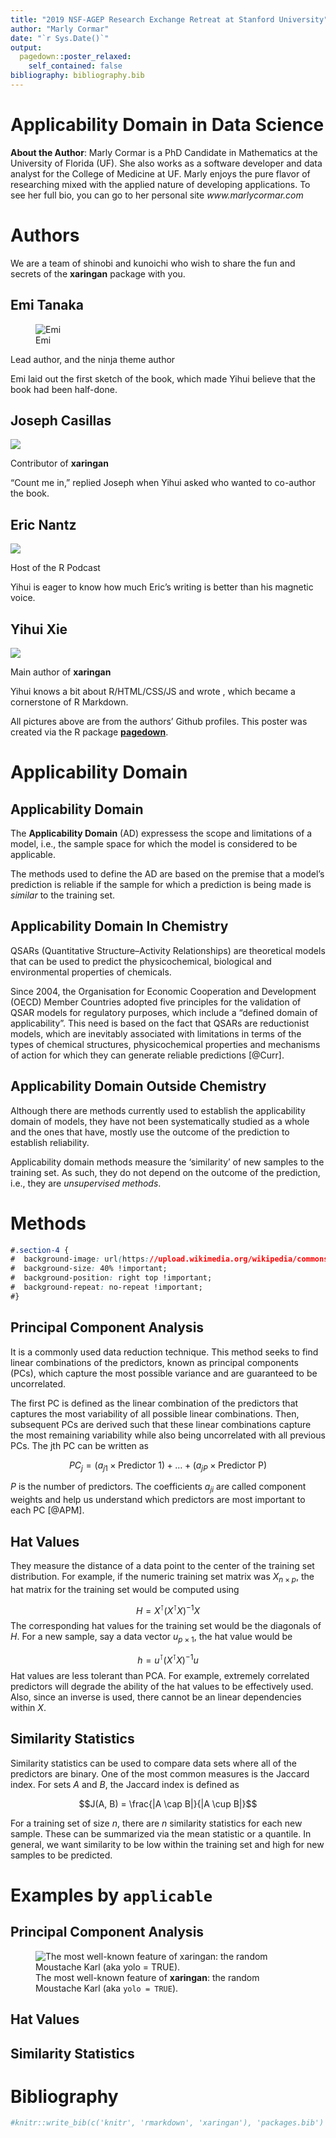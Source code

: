 ```yaml
---
title: "2019 NSF-AGEP Research Exchange Retreat at Stanford University"
author: "Marly Cormar"
date: "`r Sys.Date()`"
output:
  pagedown::poster_relaxed:
    self_contained: false
bibliography: bibliography.bib
---
```



Applicability Domain [in]{.tiny} Data Science
================================================================================

**About the Author**: Marly Cormar is a PhD Candidate in Mathematics at the University of Florida (UF). She also works as a software developer and data analyst for the College of Medicine at UF. Marly enjoys the pure flavor of researching mixed with the applied nature of developing applications. To see her full bio, you can go to her personal site *www.marlycormar.com*




[Authors]{.red}
================================================================================

We are a team of shinobi and kunoichi who wish to share the fun and secrets of the **xaringan** package with you.

::: member-cards
## Emi Tanaka

![Emi](https://avatars3.githubusercontent.com/u/7620319?s=400&v=4)

Lead author, and the ninja theme author

Emi laid out the first sketch of the book, which made Yihui believe that the book had been half-done.

## Joseph Casillas

![](https://avatars1.githubusercontent.com/u/1747068?s=400&v=4)

Contributor of **xaringan**

"Count me in," replied Joseph when Yihui asked who wanted to co-author the book.

## Eric Nantz

![](https://avatars0.githubusercontent.com/u/1043111?s=400&v=4)

Host of the R Podcast

Yihui is eager to know how much Eric's writing is better than his magnetic voice.

## Yihui Xie

![](https://avatars0.githubusercontent.com/u/163582?s=400&v=4)

Main author of **xaringan**

Yihui knows a bit about R/HTML/CSS/JS and wrote , which became a cornerstone of R Markdown.
:::

[All pictures above are from the authors' Github profiles. This poster was created via the R package [**pagedown**](https://github.com/rstudio/pagedown).]{.disclaimer}




[Applicability Domain]{.blue}
================================================================================

## Applicability Domain

The **Applicability Domain** (AD) expressess the scope and limitations of a model, i.e., the sample space for which the model is considered to be applicable.

The methods used to define the AD are based on the premise that a model's prediction is reliable if the sample for which a prediction is being made is _similar_ to the training set.

## Applicability Domain In Chemistry

QSARs (Quantitative Structure–Activity Relationships) are theoretical models that can be used to predict the physicochemical, biological and environmental properties of chemicals.

Since 2004, the Organisation for Economic Cooperation and Development (OECD) Member Countries adopted five principles for the validation of QSAR models for regulatory purposes, which include a "defined domain of applicability". This need is based on the fact that QSARs are reductionist models, which are inevitably associated with limitations in terms of the types of chemical structures, physicochemical properties and mechanisms of action for which they can generate reliable predictions [@Curr].

## Applicability Domain Outside Chemistry

Although there are methods currently used to establish the applicability domain of models, they have not been systematically studied as a whole and the ones that have, mostly use the outcome of the prediction to establish reliability.

Applicability domain methods measure the 'similarity' of new samples to the training set. As such, they do not depend on the outcome of the prediction, i.e., they are _unsupervised methods_.


[Methods]{.pink}
================================================================================

```css
#.section-4 {
#  background-image: url(https://upload.wikimedia.org/wikipedia/commons/7/7e/Mudra-Naruto-KageBunshin.svg) !important;
#  background-size: 40% !important;
#  background-position: right top !important;
#  background-repeat: no-repeat !important;
#}
```


## Principal Component Analysis

<!--
Because PCA is blind to the response, it is an unsupervised technique.
-->

It is a commonly used data reduction technique. This method seeks to find linear combinations of the predictors, known as principal components (PCs), which capture the most possible variance and are guaranteed to be uncorrelated.

The first PC is defined as the linear combination of the predictors that captures the most variability of all possible linear combinations. Then, subsequent PCs are derived such that these linear combinations capture the most remaining variability while also being uncorrelated with all previous PCs. The jth PC can be written as

$$PC_j = (a_{j1} \times \text{Predictor 1}) + \dots + (a_{jP} \times \text{Predictor P})$$

$P$ is the number of predictors. The coefficients $a_{ji}$ are called component weights and help us understand which predictors are most important to each PC [@APM].

<!--
While PCA delivers new predictors with desirable characteristics, it must be used with understanding and care. PCA seeks predictor-set variation without regard to any further understanding of the predictors (i.e., measurement scales or distributions) or to knowledge of the modeling objectives (i.e., response variable). Hence, without proper guidance, PCA can generate components that summarize characteristics of the data that are irrelevant to the underlying structure of the data and also to the ultimate modeling objective.

To help PCA avoid summarizing distributional differences and predictor scale information, it is best to first transform skewed predictors and then center and scale the predictors prior to performing PCA. Centering and scaling enables PCA to find the underlying relationships in the data without being influenced by the original measurement scales.

The second caveat of PCA is that it does not consider the modeling objective or response variable when summarizing variability. If the predictive relationship between the predictors and response is not connected to the predictors’ variability, then the derived PCs will not provide a suitable relationship with the response.
-->

## Hat Values

They measure the distance of a data point to the center of the training set distribution. For example, if the numeric training set matrix was $X_{n \times p}$, the hat matrix for the training set would be computed using

$$H = X^\intercal(X^\intercal X)^{-1}X$$
The corresponding hat values for the training set would be the diagonals of $H$. For a new sample, say a data vector $u_{p \times 1}$, the hat value would be

$$h = u^\intercal (X^\intercal X)^{-1}u$$
Hat values are less tolerant than PCA. For example, extremely correlated predictors will degrade the ability of the hat values to be effectively used. Also, since an inverse is used, there cannot be an linear dependencies within $X$.

## Similarity Statistics

Similarity statistics can be used to compare data sets where all of the predictors are binary. One of the most common measures is the Jaccard index. For sets $A$ and $B$, the Jaccard index is defined as

$$J(A, B) = \frac{|A \cap B|}{|A \cup B|}$$

For a training set of size $n$, there are $n$ similarity statistics for each new sample.  These can be summarized via the mean statistic or a quantile. In general, we want similarity to be low within the training set and high for new samples to be predicted.


[Examples by `applicable`]{.green}
================================================================================


## Principal Component Analysis

![The most well-known feature of **xaringan**: the random Moustache Karl (aka `yolo = TRUE`).](https://github.com/yihui/xaringan/releases/download/v0.0.2/karl-moustache.jpg)

## Hat Values


## Similarity Statistics

[Bibliography]{.yellow}
================================================================================

```r
#knitr::write_bib(c('knitr', 'rmarkdown', 'xaringan'), 'packages.bib')
```
